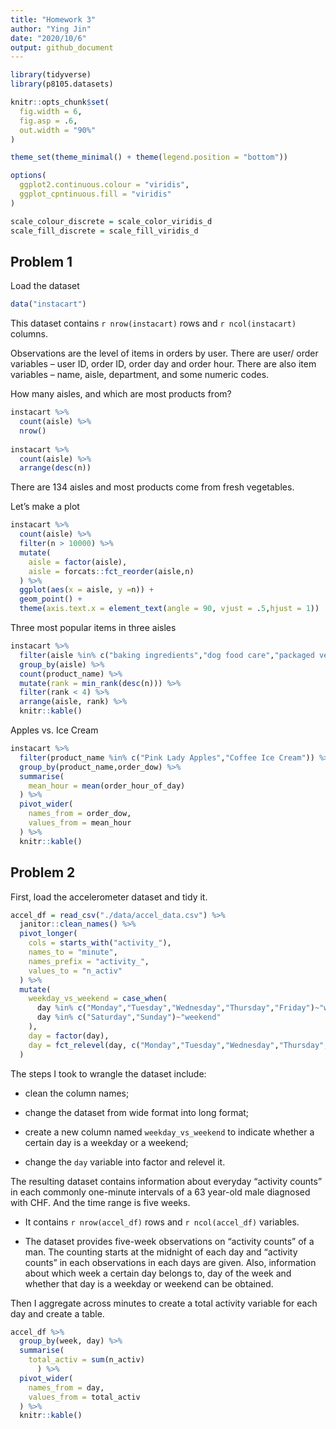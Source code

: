 ```yaml
---
title: "Homework 3"
author: "Ying Jin"
date: "2020/10/6"
output: github_document
---
```


```r
library(tidyverse)
library(p8105.datasets)

knitr::opts_chunk$set(
  fig.width = 6,
  fig.asp = .6,
  out.width = "90%"
)

theme_set(theme_minimal() + theme(legend.position = "bottom"))

options(
  ggplot2.continuous.colour = "viridis",
  ggplot_cpntinuous.fill = "viridis"
)

scale_colour_discrete = scale_color_viridis_d
scale_fill_discrete = scale_fill_viridis_d
```

## Problem 1

Load the dataset

```r
data("instacart")
```

This dataset contains `r nrow(instacart)` rows and `r ncol(instacart)` columns.

Observations are the level of items in orders by user. There are user/ order variables -- user ID, order ID, order day and order hour. There are also item variables -- name, aisle, department, and some numeric codes.


How many aisles, and which are most products from?

```r
instacart %>% 
  count(aisle) %>%
  nrow()
  
instacart %>% 
  count(aisle) %>%
  arrange(desc(n))
```

There are 134 aisles and most products come from fresh vegetables.

Let's make a plot

```r
instacart %>% 
  count(aisle) %>% 
  filter(n > 10000) %>% 
  mutate(
    aisle = factor(aisle),
    aisle = forcats::fct_reorder(aisle,n)
  ) %>% 
  ggplot(aes(x = aisle, y =n)) +
  geom_point() +
  theme(axis.text.x = element_text(angle = 90, vjust = .5,hjust = 1))
```

Three most popular items in three aisles

```r
instacart %>% 
  filter(aisle %in% c("baking ingredients","dog food care","packaged vegetables fruits")) %>% 
  group_by(aisle) %>% 
  count(product_name) %>% 
  mutate(rank = min_rank(desc(n))) %>% 
  filter(rank < 4) %>% 
  arrange(aisle, rank) %>% 
  knitr::kable()
```

Apples vs. Ice Cream

```r
instacart %>% 
  filter(product_name %in% c("Pink Lady Apples","Coffee Ice Cream")) %>% 
  group_by(product_name,order_dow) %>% 
  summarise(
    mean_hour = mean(order_hour_of_day)
  ) %>% 
  pivot_wider(
    names_from = order_dow,
    values_from = mean_hour
  ) %>% 
  knitr::kable()
```

## Problem 2

First, load the accelerometer dataset and tidy it.

```r
accel_df = read_csv("./data/accel_data.csv") %>% 
  janitor::clean_names() %>% 
  pivot_longer(
    cols = starts_with("activity_"),
    names_to = "minute",
    names_prefix = "activity_",
    values_to = "n_activ"
  ) %>% 
  mutate(
    weekday_vs_weekend = case_when(
      day %in% c("Monday","Tuesday","Wednesday","Thursday","Friday")~"weekday",
      day %in% c("Saturday","Sunday")~"weekend"
    ),
    day = factor(day),
    day = fct_relevel(day, c("Monday","Tuesday","Wednesday","Thursday","Friday","Saturday","Sunday"))
  )

```

The steps I took to wrangle the dataset include:

* clean the column names;

* change the dataset from wide format into long format;

* create a new column named `weekday_vs_weekend` to indicate whether a certain day is a weekday or a weekend;

* change the `day` variable into factor and relevel it.

The resulting dataset contains information about everyday "activity counts" in each commonly one-minute intervals of a 63 year-old male diagnosed with CHF. And the time range is five weeks. 

* It contains `r nrow(accel_df)` rows and `r ncol(accel_df)` variables.

* The dataset provides five-week observations on "activity counts" of a man. The counting starts at the midnight of each day and "activity counts" in each observations in each days are given. Also, information about which week a certain day belongs to, day of the week and whether that day is a weekday or weekend can be obtained.

Then I aggregate across minutes to create a total activity variable for each day and create a table.

```r
accel_df %>% 
  group_by(week, day) %>% 
  summarise(
    total_activ = sum(n_activ)
      ) %>% 
  pivot_wider(
    names_from = day,
    values_from = total_activ
  ) %>% 
  knitr::kable()
```


